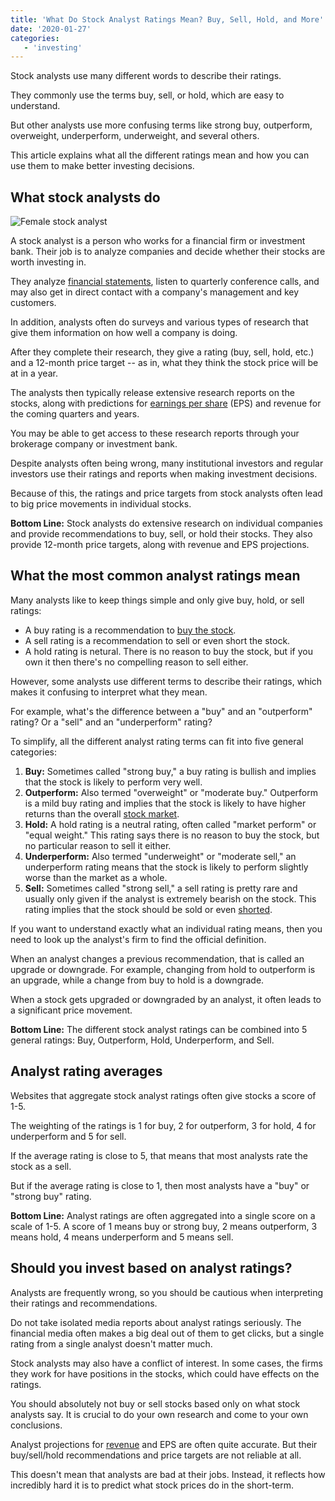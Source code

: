 ---
title: 'What Do Stock Analyst Ratings Mean? Buy, Sell, Hold, and More'
date: '2020-01-27'
categories:
   - 'investing'
---

Stock analysts use many different words to describe their ratings.

They commonly use the terms buy, sell, or hold, which are easy to understand.

But other analysts use more confusing terms like strong buy, outperform, overweight, underperform, underweight, and several others.

This article explains what all the different ratings mean and how you can use them to make better investing decisions.

## What stock analysts do

![Female stock analyst](https://stockanalysis.com/wp-content/uploads/2020/01/female-stock-analyst-1024x538.jpg)

A stock analyst is a person who works for a financial firm or investment bank. Their job is to analyze companies and decide whether their stocks are worth investing in.

They analyze [financial statements](/term/income-statement/), listen to quarterly conference calls, and may also get in direct contact with a company's management and key customers.

In addition, analysts often do surveys and various types of research that give them information on how well a company is doing.

After they complete their research, they give a rating (buy, sell, hold, etc.) and a 12-month price target -- as in, what they think the stock price will be at in a year.

The analysts then typically release extensive research reports on the stocks, along with predictions for [earnings per share](/term/eps-earnings-per-share/) (EPS) and revenue for the coming quarters and years.

You may be able to get access to these research reports through your brokerage company or investment bank.

Despite analysts often being wrong, many institutional investors and regular investors use their ratings and reports when making investment decisions.

Because of this, the ratings and price targets from stock analysts often lead to big price movements in individual stocks.

**Bottom Line:** Stock analysts do extensive research on individual companies and provide recommendations to buy, sell, or hold their stocks. They also provide 12-month price targets, along with revenue and EPS projections.

## What the most common analyst ratings mean

Many analysts like to keep things simple and only give buy, hold, or sell ratings:

-  A buy rating is a recommendation to [buy the stock](/how-to-buy-stocks-online/).
-  A sell rating is a recommendation to sell or even short the stock.
-  A hold rating is netural. There is no reason to buy the stock, but if you own it then there's no compelling reason to sell either.

However, some analysts use different terms to describe their ratings, which makes it confusing to interpret what they mean.

For example, what's the difference between a "buy" and an "outperform" rating? Or a "sell" and an "underperform" rating?

To simplify, all the different analyst rating terms can fit into five general categories:

1. **Buy:** Sometimes called "strong buy," a buy rating is bullish and implies that the stock is likely to perform very well.
2. **Outperform:** Also termed "overweight" or "moderate buy." Outperform is a mild buy rating and implies that the stock is likely to have higher returns than the overall [stock market](/average-monthly-stock-returns/).
3. **Hold:** A hold rating is a neutral rating, often called "market perform" or "equal weight." This rating says there is no reason to buy the stock, but no particular reason to sell it either.
4. **Underperform:** Also termed "underweight" or "moderate sell," an underperform rating means that the stock is likely to perform slightly worse than the market as a whole.
5. **Sell:** Sometimes called "strong sell," a sell rating is pretty rare and usually only given if the analyst is extremely bearish on the stock. This rating implies that the stock should be sold or even [shorted](/how-to-short-stocks/).

If you want to understand exactly what an individual rating means, then you need to look up the analyst's firm to find the official definition.

When an analyst changes a previous recommendation, that is called an upgrade or downgrade. For example, changing from hold to outperform is an upgrade, while a change from buy to hold is a downgrade.

When a stock gets upgraded or downgraded by an analyst, it often leads to a significant price movement.

**Bottom Line:** The different stock analyst ratings can be combined into 5 general ratings: Buy, Outperform, Hold, Underperform, and Sell.

## Analyst rating averages

Websites that aggregate stock analyst ratings often give stocks a score of 1-5.

The weighting of the ratings is 1 for buy, 2 for outperform, 3 for hold, 4 for underperform and 5 for sell.

If the average rating is close to 5, that means that most analysts rate the stock as a sell.

But if the average rating is close to 1, then most analysts have a "buy" or "strong buy" rating.

**Bottom Line:** Analyst ratings are often aggregated into a single score on a scale of 1-5. A score of 1 means buy or strong buy, 2 means outperform, 3 means hold, 4 means underperform and 5 means sell.

## Should you invest based on analyst ratings?

Analysts are frequently wrong, so you should be cautious when interpreting their ratings and recommendations.

Do not take isolated media reports about analyst ratings seriously. The financial media often makes a big deal out of them to get clicks, but a single rating from a single analyst doesn't matter much.

Stock analysts may also have a conflict of interest. In some cases, the firms they work for have positions in the stocks, which could have effects on the ratings.

You should absolutely not buy or sell stocks based only on what stock analysts say. It is crucial to do your own research and come to your own conclusions.

Analyst projections for [revenue](/term/revenue/) and EPS are often quite accurate. But their buy/sell/hold recommendations and price targets are not reliable at all.

This doesn't mean that analysts are bad at their jobs. Instead, it reflects how incredibly hard it is to predict what stock prices do in the short-term.
